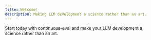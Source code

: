 ```yaml
---
title: Welcome!
description: Making LLM development a science rather than an art.
---
```


Start today with continuous-eval and make your LLM development a science rather than an art.




<CardGrid>
  <LinkCard
    title="🚀 Getting Started"
    description="Install the package and learn how to get started quickly."
    href="/getting-started/introduction/"
  />
  <LinkCard
    title="📊 Metrics"
    description="Explore the available metrics and learn how to combine multiple metrics effectively."
    href="/metrics/overview/"
  />
  <LinkCard
    title="🔍 Datasets"
    description="Perform evaluations on datasets and generate synthetic datasets."
    href="/evaluators/dataset/"
  />
  <LinkCard
    title="💡 Examples"
    description="Discover code snippets and examples to help you understand and implement the functionality."
    href="/examples/single_metric/"
  />
</CardGrid>
